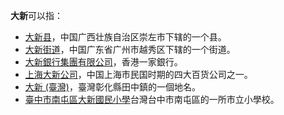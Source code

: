 '''大新'''可以指：
* [[大新县|大新县]]，中国广西壮族自治区崇左市下辖的一个县。
* [[大新街道|大新街道]]，中国广东省广州市越秀区下辖的一个街道。
* [[大新銀行集團有限公司|大新銀行集團有限公司]]，香港一家銀行。
* [[上海大新公司|上海大新公司]]，中国上海市民国时期的四大百货公司之一。
* [[大新_(臺灣)|大新 (臺灣)]]，臺灣彰化縣田中鎮的一個地名。
*[[臺中市南屯區大新國民小學|臺中市南屯區大新國民小學]]台灣台中市南屯區的一所市立小學校。
{{disambig|Cat=二字中國相關消歧義}}